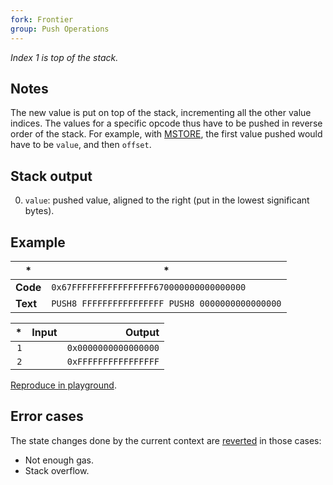 ```yaml
---
fork: Frontier
group: Push Operations
---
```


*Index 1 is top of the stack.*

## Notes

The new value is put on top of the stack, incrementing all the other value indices. The values for a specific opcode thus have to be pushed in reverse order of the stack. For example, with [MSTORE](/#52), the first value pushed would have to be `value`, and then `offset`.

## Stack output

0. `value`: pushed value, aligned to the right (put in the lowest significant bytes).

## Example

| * | * |
|---|---|
| **Code** | `0x67FFFFFFFFFFFFFFFF670000000000000000` |
| **Text** | `PUSH8 FFFFFFFFFFFFFFFF PUSH8 0000000000000000` |

| * | Input | Output |
|--:|------:|-------:|
| `1` | | `0x0000000000000000` |
| `2` | | `0xFFFFFFFFFFFFFFFF` |

[Reproduce in playground](/playground?unit=Wei&codeType=Mnemonic&code='zx~~~~%5Cnz'~FFFFzPUSH8%200%01z~_).

## Error cases

The state changes done by the current context are [reverted](#FD) in those cases:
- Not enough gas.
- Stack overflow.
